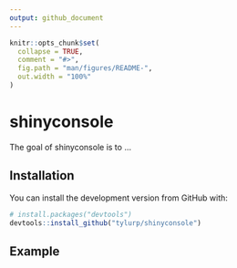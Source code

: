 ```yaml
---
output: github_document
---
```


<!-- README.md is generated from README.Rmd. Please edit that file -->

```r
knitr::opts_chunk$set(
  collapse = TRUE,
  comment = "#>",
  fig.path = "man/figures/README-",
  out.width = "100%"
)
```

# shinyconsole

<!-- badges: start -->
<!-- badges: end -->

The goal of shinyconsole is to ...

## Installation

You can install the development version from GitHub with:

``` r
# install.packages("devtools")
devtools::install_github("tylurp/shinyconsole")
```

## Example

